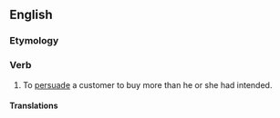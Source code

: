 ==English==
{{wikipedia}}

===Etymology===
{{prefix|up|sell|lang=en}}

===Verb===
{{en-verb|upsells|upselling|upsold}}

# To [[persuade]] a customer to buy more than he or she had intended.

====Translations====
{{trans-top|to persuade a customer to buy more than he or she had intended}}
{{trans-mid}}
{{trans-bottom}}